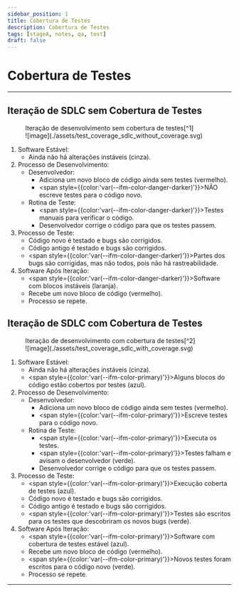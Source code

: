 ```yaml
---
sidebar_position: 1
title: Cobertura de Testes
description: Cobertura de Testes
tags: [stageA, notes, qa, test]
draft: false
---
```


# Cobertura de Testes

---

## Iteração de SDLC sem Cobertura de Testes

<figure>
	<figcaption class="text--center">Iteração de desenvolvimento sem cobertura de testes[^1]</figcaption>
	![image](./assets/test_coverage_sdlc_without_coverage.svg)
</figure>

1. Software Estável:
	- Ainda não há alterações instáveis (cinza).
2. Processo de Desenvolvimento:
	- Desenvolvedor:
		- Adiciona um novo bloco de código ainda sem testes (vermelho).
		- <span style={{color:'var(--ifm-color-danger-darker)'}}>NÃO escreve testes para o código novo.</span>
	- Rotina de Teste:
		- <span style={{color:'var(--ifm-color-danger-darker)'}}>Testes manuais para verificar o código.</span>
		- Desenvolvedor corrige o código para que os testes passem.
3. Processo de Teste:
	- Código novo é testado e bugs são corrigidos.
	- Código antigo é testado e bugs são corrigidos.
	- <span style={{color:'var(--ifm-color-danger-darker)'}}>Partes dos bugs são corrigidas, mas não todos, pois não há rastreabilidade.</span>
4. Software Após Iteração:
	- <span style={{color:'var(--ifm-color-danger-darker)'}}>Software com blocos instáveis (laranja).</span>
	- Recebe um novo bloco de código (vermelho).
	- Processo se repete.

## Iteração de SDLC com Cobertura de Testes

<figure>
	<figcaption class="text--center">Iteração de desenvolvimento com cobertura de testes[^2]</figcaption>
	![image](./assets/test_coverage_sdlc_with_coverage.svg)
</figure>

1. Software Estável:
	- Ainda não há alterações instáveis (cinza).
	- <span style={{color:'var(--ifm-color-primary)'}}>Alguns blocos do código estão cobertos por testes (azul).</span>
2. Processo de Desenvolvimento:
	- Desenvolvedor:
		- Adiciona um novo bloco de código ainda sem testes (vermelho).
		- <span style={{color:'var(--ifm-color-primary)'}}>Escreve testes para o código novo.</span>
	- Rotina de Teste:
		- <span style={{color:'var(--ifm-color-primary)'}}>Executa os testes.</span>
		- <span style={{color:'var(--ifm-color-primary)'}}>Testes falham e avisam o desenvolvedor (verde).</span>
		- Desenvolvedor corrige o código para que os testes passem.
3. Processo de Teste:
	- <span style={{color:'var(--ifm-color-primary)'}}>Execução coberta de testes (azul).</span>
	- Código novo é testado e bugs são corrigidos.
	- Código antigo é testado e bugs são corrigidos.
	- <span style={{color:'var(--ifm-color-primary)'}}>Testes são escritos para os testes que descobriram os novos bugs (verde).</span>
4. Software Após Iteração:
	- <span style={{color:'var(--ifm-color-primary)'}}>Software com cobertura de testes estável (azul).</span>
	- Recebe um novo bloco de código (vermelho).
	- <span style={{color:'var(--ifm-color-primary)'}}>Novos testes foram escritos para o código novo (verde).</span>
	- Processo se repete.

---

[^1]: Imagem: "Iteração de desenvolvimento sem cobertura de testes"
	- Fonte: Diagramação própria.
	- Legenda:
		- cinza: código estável;
		- laranja: código instável;
		- vermelho: código novo que não foi testado.

[^2]: Imagem: "Iteração de desenvolvimento com cobertura de testes"
	- Fonte: Diagramação própria.
	- Legenda:
		- cinza: código estável;
		- laranja: código instável;
		- vermelho: código novo que não foi testado;
		- azul: código estável coberto por testes;
		- verde: código coberto em que os testes falharam e avisaram o desenvolvedor.
